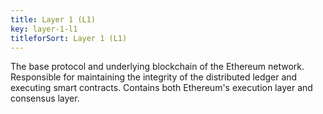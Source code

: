 ```yaml
---
title: Layer 1 (L1)
key: layer-1-l1
titleforSort: Layer 1 (L1)
---
```


The base protocol and underlying blockchain of the Ethereum network. Responsible for maintaining the integrity of the distributed ledger and executing smart
contracts. Contains both Ethereum's execution layer and consensus layer.
